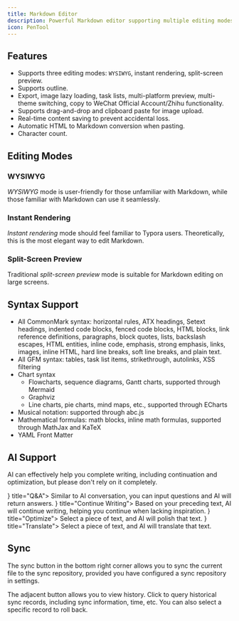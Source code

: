 ```yaml
---
title: Markdown Editor
description: Powerful Markdown editor supporting multiple editing modes, AI-assisted writing, and real-time sync functionality.
icon: PenTool
---
```



## Features

- Supports three editing modes: `WYSIWYG`, instant rendering, split-screen preview.
- Supports outline.
- Export, image lazy loading, task lists, multi-platform preview, multi-theme switching, copy to WeChat Official Account/Zhihu functionality.
- Supports drag-and-drop and clipboard paste for image upload.
- Real-time content saving to prevent accidental loss.
- Automatic HTML to Markdown conversion when pasting.
- Character count.

## Editing Modes

### WYSIWYG

*WYSIWYG* mode is user-friendly for those unfamiliar with Markdown, while those familiar with Markdown can use it seamlessly.

### Instant Rendering

*Instant rendering* mode should feel familiar to Typora users. Theoretically, this is the most elegant way to edit Markdown.

### Split-Screen Preview

Traditional *split-screen preview* mode is suitable for Markdown editing on large screens.

## Syntax Support

- All CommonMark syntax: horizontal rules, ATX headings, Setext headings, indented code blocks, fenced code blocks, HTML blocks, link reference definitions, paragraphs, block quotes, lists, backslash escapes, HTML entities, inline code, emphasis, strong emphasis, links, images, inline HTML, hard line breaks, soft line breaks, and plain text.
- All GFM syntax: tables, task list items, strikethrough, autolinks, XSS filtering
- Chart syntax
  - Flowcharts, sequence diagrams, Gantt charts, supported through Mermaid
  - Graphviz
  - Line charts, pie charts, mind maps, etc., supported through ECharts
- Musical notation: supported through abc.js
- Mathematical formulas: math blocks, inline math formulas, supported through MathJax and KaTeX
- YAML Front Matter

## AI Support

AI can effectively help you complete writing, including continuation and optimization, but please don't rely on it completely.

<Cards>
  <Card icon={<MessageCircleQuestion />} title="Q&A">
    Similar to AI conversation, you can input questions and AI will return answers.
  </Card>
  <Card icon={<ListPlus />} title="Continue Writing">
    Based on your preceding text, AI will continue writing, helping you continue when lacking inspiration.
  </Card>
  <Card icon={<Lollipop />} title="Optimize">
    Select a piece of text, and AI will polish that text.
  </Card>
  <Card icon={<Languages />} title="Translate">
    Select a piece of text, and AI will translate that text.
  </Card>
</Cards>

## Sync

The sync button in the bottom right corner allows you to sync the current file to the sync repository, provided you have configured a sync repository in settings.

The adjacent button allows you to view history. Click to query historical sync records, including sync information, time, etc. You can also select a specific record to roll back.
